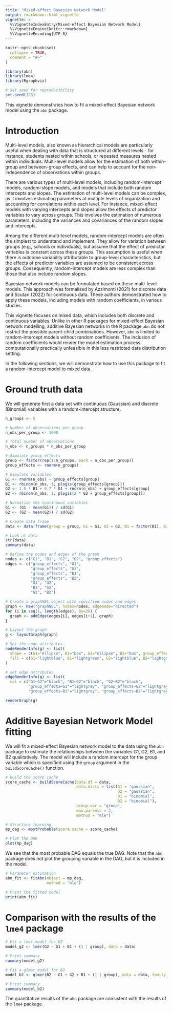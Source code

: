 ```yaml
---
title: "Mixed-effect Bayesian Network Model"
output: rmarkdown::html_vignette
vignette: >
  %\VignetteIndexEntry{Mixed-effect Bayesian Network Model}
  %\VignetteEngine{knitr::rmarkdown}
  %\VignetteEncoding{UTF-8}
---
```


```r
knitr::opts_chunk$set(
  collapse = TRUE,
  comment = "#>"
)
```

```r
library(abn)
library(lme4)
library(Rgraphviz)

# Set seed for reproducibility
set.seed(123)
```

This vignette demonstrates how to fit a mixed-effect Bayesian network model using the `abn` package. 

# Introduction

Multi-level models, also known as hierarchical models are particularly useful when dealing with data that is structured at different levels - for instance, students nested within schools, or repeated measures nested within individuals. 
Multi-level models allow for the estimation of both within-group and between-group effects, and can help to account for the non-independence of observations within groups.

There are various types of multi-level models, including random-intercept models, random-slope models, and models that include both random intercepts and slopes. 
The estimation of multi-level models can be complex, as it involves estimating parameters at multiple levels of organization and accounting for correlations within each level. 
For instance, mixed-effect models with varying intercepts and slopes allow the effects of predictor variables to vary across groups. 
This involves the estimation of numerous parameters, including the variances and covariances of the random slopes and intercepts.

Among the different multi-level models, random-intercept models are often the simplest to understand and implement. 
They allow for variation between groups (e.g., schools or individuals), but assume that the effect of predictor variables is constant across these groups.
This assumption is useful when there is outcome variability attributable to group-level characteristics, but the effects of predictor variables are assumed to be consistent across groups. 
Consequently, random-intercept models are less complex than those that also include random slopes.

Bayesian network models can be formulated based on these multi-level models. 
This approach was formalised by Azzimonti (2021) for discrete data and Scutari (2022) for continuous data. 
These authors demonstrated how to apply these models, including models with random coefficients, in various studies.

This vignette focuses on mixed data, which includes both discrete and continuous variables. 
Unlike in other R packages for mixed-effect Bayesian network modelling, additive Bayesian networks in the R package `abn` do not restrict the possible parent-child combinations. 
However, `abn` is limited to random-intercept models without random coefficients.
The inclusion of random coefficients would render the model estimation process computationally practically unfeasible in this less restricted data distribution setting.

In the following sections, we will demonstrate how to use this package to fit a random-intercept model to mixed data.

# Ground truth data

We will generate first a data set with continuous (Gaussian) and discrete (Binomial) variables with a random-intercept structure.

```r
n_groups <- 5

# Number of observations per group
n_obs_per_group <- 1000

# Total number of observations
n_obs <- n_groups * n_obs_per_group

# Simulate group effects
group <- factor(rep(1:n_groups, each = n_obs_per_group))
group_effects <- rnorm(n_groups)

# Simulate variables
G1 <- rnorm(n_obs) + group_effects[group]
B1 <- rbinom(n_obs, 1, plogis(group_effects[group]))
G2 <- 1.5 * B1 + 0.7 * G1 + rnorm(n_obs) + group_effects[group]
B2 <- rbinom(n_obs, 1, plogis(2 * G2 + group_effects[group]))

# Normalize the continuous variables
G1 <- (G1 - mean(G1)) / sd(G1)
G2 <- (G2 - mean(G2)) / sd(G2)

# Create data frame
data <- data.frame(group = group, G1 = G1, G2 = G2, B1 = factor(B1), B2 = factor(B2))

# Look at data
str(data)
summary(data)
```

```r
# Define the nodes and edges of the graph
nodes <- c("G1", "B1", "G2", "B2", "group_effects")
edges <- c("group_effects", "G1",
           "group_effects", "G2",
           "group_effects", "B1",
           "group_effects", "B2",
           "G1", "G2",
           "B1", "G2",
           "G2", "B2")

# Create a graphNEL object with specified nodes and edges
graph <- new("graphNEL", nodes=nodes, edgemode="directed")
for (i in seq(1, length(edges), by=2)) {
  graph <- addEdge(edges[i], edges[i+1], graph)
}

# Layout the graph
g <- layoutGraph(graph)

# Set the node attributes
nodeRenderInfo(g) <- list(
  shape = c(G1="ellipse", B1="box", G2="ellipse", B2="box", group_effects="box"),
  fill = c(G1="lightblue", B1="lightgreen", G2="lightblue", B2="lightgreen", group_effects="lightgrey")
)

# set edge attributes
edgeRenderInfo(g) <- list(
  col = c("G1~G2"="black", "B1~G2"="black", "G2~B2"="black", 
          "group_effects~G1"="lightgrey", "group_effects~G2"="lightgrey", 
          "group_effects~B1"="lightgrey", "group_effects~B2"="lightgrey"))

renderGraph(g)
```


# Additive Bayesian Network Model fitting

We will fit a mixed-effect Bayesian network model to the data using the `abn` package to estimate the relationships between the variables G1, G2, B1, and B2 qualitatively.
The model will include a random intercept for the group variable which is specified using the `group` argument in the `buildScoreCache()` function.

```r
# Build the score cache
score_cache <- buildScoreCache(data.df = data,
                               data.dists = list(G1 = "gaussian", 
                                                 G2 = "gaussian", 
                                                 B1 = "binomial", 
                                                 B2 = "binomial"),
                               group.var = "group",
                               max.parents = 2,
                               method = "mle")

# Structure learning
mp_dag <- mostProbable(score.cache = score_cache)

# Plot the DAG
plot(mp_dag)
```

We see that the most probable DAG equals the true DAG.
Note that the `abn` package does not plot the grouping variable in the DAG, but it is included in the model.


```r
# Parameter estimation
abn_fit <- fitAbn(object = mp_dag,
                  method = "mle")

# Print the fitted model
print(abn_fit)
```


# Comparison with the results of the `lme4` package

```r
# Fit a lmer model for G2
model_g2 <- lmer(G2 ~ G1 + B1 + (1 | group), data = data)

# Print summary
summary(model_g2)
```

```r
# Fit a glmer model for B2
model_b2 <- glmer(B2 ~ G1 + G2 + B1 + (1 | group), data = data, family = binomial)

# Print summary
summary(model_b2)
```

The quantitative results of the `abn` package are consistent with the results of the `lme4` package.
